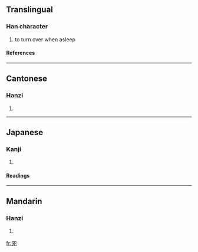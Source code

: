 ==Translingual==
===Han character===
{{Han char|rn=36|rad=夕|as=02|sn=5|four=2721<sub>2</sub>|canj=弓戈尸山 (NISU)}}
# to turn over when asleep
====References====
{{Han ref|kx=0246.040|dkj=05752|dj=0489.020|hdz=20861.050|uh=5917|ud=22807|bh=C970|bd=51568}}
----
==Cantonese==
===Hanzi===
{{yue-hanzi|jyut=|y=yun2}}
# {{defn|Cantonese}}
----
==Japanese==
===Kanji===
{{ja-kanji|grade=|rs=夕02}}
# {{defn|Japanese}} 
====Readings====
{{ja-readings|on=[[えん]] (en), [[おん]] (on)|kun=[[ころがりうす]] (korogariusu)}}
----
==Mandarin==
===Hanzi===
{{cmn-hanzi|pin=[[yuàn]] (yuan4)|wg=yüan<sup>4</sup>}}
# {{defn|Mandarin}}

[[fr:夗]]